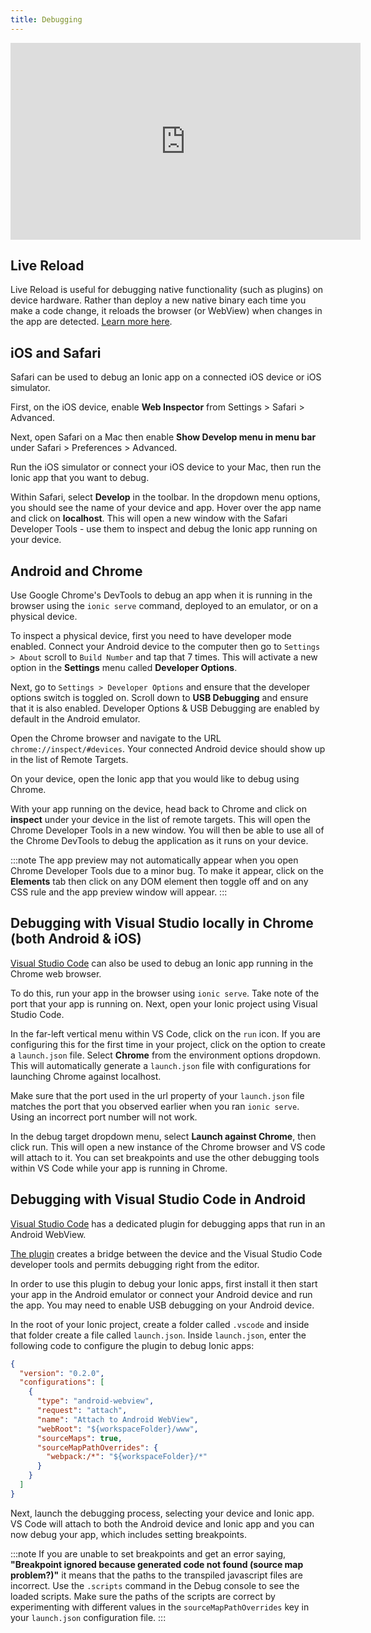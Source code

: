 ```yaml
---
title: Debugging
---
```


<head>
  <title>Debugging Guide for Apps in iOS Safari and Android Chrome</title>
  <meta
    name="description"
    content="Ionic Framework's ultimate guide to debugging apps in iOS Safari and Android Chrome. Read our debugging guide to get started with your Ionic apps today."
  />
</head>

<iframe
  width="560"
  height="315"
  src="https://www.youtube.com/embed/akh6V6Yw1lw"
  frameBorder="0"
  allow="accelerometer; autoplay; encrypted-media; gyroscope; picture-in-picture"
  allowFullScreen
></iframe>

## Live Reload

Live Reload is useful for debugging native functionality (such as plugins) on device hardware. Rather than deploy a new native binary each time you make a code change, it reloads the browser (or WebView) when changes in the app are detected. [Learn more here](../cli/livereload.md).

## iOS and Safari

Safari can be used to debug an Ionic app on a connected iOS device or iOS simulator.

First, on the iOS device, enable **Web Inspector** from Settings > Safari > Advanced.

Next, open Safari on a Mac then enable **Show Develop menu in menu bar** under Safari > Preferences > Advanced.

Run the iOS simulator or connect your iOS device to your Mac, then run the Ionic app that you want to debug.

Within Safari, select **Develop** in the toolbar. In the dropdown menu options, you should see the name of your device and app. Hover over the app name and click on **localhost**. This will open a new window with the Safari Developer Tools - use them to inspect and debug the Ionic app running on your device.

## Android and Chrome

Use Google Chrome's DevTools to debug an app when it is running in the browser using the `ionic serve` command, deployed to an emulator, or on a physical device.

To inspect a physical device, first you need to have developer mode enabled. Connect your Android device to the computer then go to `Settings > About` scroll to `Build Number` and tap that 7 times. This will activate a new option in the **Settings** menu called **Developer Options**.

Next, go to `Settings > Developer Options` and ensure that the developer options switch is toggled on. Scroll down to **USB Debugging** and ensure that it is also enabled. Developer Options & USB Debugging are enabled by default in the Android emulator.

Open the Chrome browser and navigate to the URL `chrome://inspect/#devices`. Your connected Android device should show up in the list of Remote Targets.

On your device, open the Ionic app that you would like to debug using Chrome.

With your app running on the device, head back to Chrome and click on **inspect** under your device in the list of remote targets. This will open the Chrome Developer Tools in a new window. You will then be able to use all of the Chrome DevTools to debug the application as it runs on your device.

:::note
The app preview may not automatically appear when you open Chrome Developer Tools due to a minor bug. To make it appear, click on the **Elements** tab then click on any DOM element then toggle off and on any CSS rule and the app preview window will appear.
:::

## Debugging with Visual Studio locally in Chrome (both Android & iOS)

[Visual Studio Code](https://code.visualstudio.com/) can also be used to debug an Ionic app running in the Chrome web browser.

To do this, run your app in the browser using `ionic serve`. Take note of the port that your app is running on. Next, open your Ionic project using Visual Studio Code.

In the far-left vertical menu within VS Code, click on the `run` icon. If you are configuring this for the first time in your project, click on the option to create a `launch.json` file. Select **Chrome** from the environment options dropdown. This will automatically generate a `launch.json` file with configurations for launching Chrome against localhost.

Make sure that the port used in the url property of your `launch.json` file matches the port that you observed earlier when you ran `ionic serve`. Using an incorrect port number will not work.

In the debug target dropdown menu, select **Launch against Chrome**, then click run. This will open a new instance of the Chrome browser and VS code will attach to it. You can set breakpoints and use the other debugging tools within VS Code while your app is running in Chrome.

## Debugging with Visual Studio Code in Android

[Visual Studio Code](https://code.visualstudio.com/) has a dedicated plugin for debugging apps that run in an Android WebView.

[The plugin](https://marketplace.visualstudio.com/items?itemName=mpotthoff.vscode-android-webview-debug) creates a bridge between the device and the Visual Studio Code developer tools and permits debugging right from the editor.

In order to use this plugin to debug your Ionic apps, first install it then start your app in the Android emulator or connect your Android device and run the app. You may need to enable USB debugging on your Android device.

In the root of your Ionic project, create a folder called `.vscode` and inside that folder create a file called `launch.json`. Inside `launch.json`, enter the following code to configure the plugin to debug Ionic apps:

```json
{
  "version": "0.2.0",
  "configurations": [
    {
      "type": "android-webview",
      "request": "attach",
      "name": "Attach to Android WebView",
      "webRoot": "${workspaceFolder}/www",
      "sourceMaps": true,
      "sourceMapPathOverrides": {
        "webpack:/*": "${workspaceFolder}/*"
      }
    }
  ]
}
```

Next, launch the debugging process, selecting your device and Ionic app. VS Code will attach to both the Android device and Ionic app and you can now debug your app, which includes setting breakpoints.

:::note
If you are unable to set breakpoints and get an error saying, **"Breakpoint ignored because generated code not found (source map problem?)"** it means that the paths to the transpiled javascript files are incorrect. Use the `.scripts` command in the Debug console to see the loaded scripts. Make sure the paths of the scripts are correct by experimenting with different values in the `sourceMapPathOverrides` key in your `launch.json` configuration file.
:::
